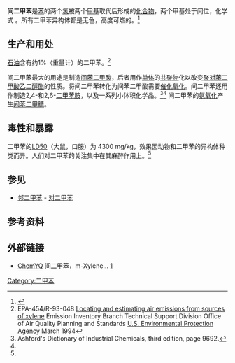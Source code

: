 {{NoteTA|G1=Chemistry}}
{{Chembox
| Name = 间二甲苯
| ImageFile = m-Xylene.png
| ImageName = 间二甲苯
| ImageSize = 100px
| ImageFile1 = m-xylene-spaceFilling.png
| ImageSize1 = 150px
| ImageName1 = 间二甲苯的空间填充模型
| IUPACName= 1,3-Xylene<ref name=iupac2013>{{cite book | title =  Nomenclature of Organic Chemistry : IUPAC Recommendations and Preferred Names 2013 (Blue Book) | publisher = [[Royal_Society_of_Chemistry|The Royal Society of Chemistry]] | date = 2014 | location = Cambridge | page = 139 | doi = 10.1039/9781849733069 | isbn = 978-0-85404-182-4}}</ref>
| SystematicName = 1,3-Dimethylbenzene
| OtherNames = 1,3-二甲苯、1,3-二甲基苯、''m''-二甲苯、间二甲基苯
| Section1 = {{Chembox Identifiers
| CASNo_Ref = {{cascite|correct|CAS}}
| CASNo = 108-38-3
| RTECS = ZE2275000
| SMILES = CC1=CC(C)=CC=C1
  }}
| Section2 = {{Chembox Properties
| Formula = C<sub>8</sub>H<sub>10</sub>
| MolarMass = 106.16
| BoilingPtC = 139
| MeltingPtC = -48
| Appearance = 无色液体
| Density = 0.86 g/mL
| RefractIndex = 1.49722
| Solubility = 不可溶
| SolubleOther = 可溶于[[乙醇|乙醇]]和[[乙醚|乙醚]]
| Solvent = 其他溶剂
| VaporPressure = 9 mmHg (20°C)<ref name=PGCH/>
| Viscosity = 8.059 c[[泊_(单位)|P]], 0 ℃<br/>6.200 c[[泊_(单位)|P]], 20 ℃
  }}
|Section3={{Chembox Structure
| Dipole = 0.33-0.37 [[德拜|D]]<ref name="Lange´s">DeanHandb, Lange´s Handbook of chemistry, 15th edition,1999.</ref>
}}
|Section7={{Chembox Hazards
| ExternalSDS = [http://www.jtbaker.com/msds/englishhtml/x2400.htm External MSDS]
| FlashPtC = 27
| FlashPt_notes = <ref name=ICSC/>
| MainHazards = 吞食有害或致命。蒸气有害。易燃液体和蒸气。
| NFPA-H = 1
| NFPA-F = 3
| NFPA-R = 0
| NFPA-S = 
| RPhrases = {{R10}} {{R20}} {{R21}} {{R38}}
| SPhrases = {{S25}}
| PEL = TWA 100 ppm (435 mg/m<sup>3</sup>)<ref name=PGCH>{{PGCH|0669}}</ref>
| ExploLimits = 1.1%-7.0%<ref name=PGCH/>
| IDLH = 900 ppm<ref name=PGCH/>
| REL = TWA 100 ppm (435 mg/m<sup>3</sup>) ST 150 ppm (655 mg/m<sup>3</sup>)<ref name=PGCH/> 
| AutoignitionPt = 527℃<ref name=ICSC/>
| TLV-TWA = 100 ppm<ref name=ICSC>{{cite web |url = https://www.cdc.gov/niosh/ipcsneng/neng0085.html |title = m-Xylene |work = International Chemical Safety Cards |publisher = IPCS/NIOSH |date = July 1, 2014 |access-date = September 9, 2017 |archive-url = https://web.archive.org/web/20171205042535/https://www.cdc.gov/niosh/ipcsneng/neng0085.html |archive-date = December 5, 2017 |url-status = dead }}</ref>
| TLV-STEL = 150 ppm<ref name=ICSC/>
| LCLo = 2010 ppm （小鼠，24 hr）<br/>8000 ppm（大鼠，4 hr）<ref>{{IDLH|95476|Xylene (o-, m-, p-isomers)}}</ref>
  }}
| Section8 = {{Chembox Related
| Function = [[芳香烃|芳香烃]]
| OtherFunctn = [[邻二甲苯|邻二甲苯]]、[[对二甲苯|对二甲苯]]、[[甲苯|甲苯]]
  }}
}}
'''间二甲苯'''是[[苯|苯]]的两个[[氢|氢]]被两个[[甲基|甲基]]取代后形成的[[化合物|化合物]]，两个甲基处于间位，化学式 {{chem2|C6H4(CH3)2}}。所有二甲苯异构体都是无色，高度可燃的。<ref name="Ullmann">{{Ullmann|author1=Fabri, Jörg |author2=Graeser, Ulrich|author3= Simo, Thomas A.|title=Xylenes|year=2000|doi=10.1002/14356007.a28_433}}</ref>

==生产和用处==
[[石油|石油]]含有约1%（重量计）的二甲苯。<ref>EPA-454/R-93-048
[https://www3.epa.gov/ttnchie1/le/xylene.pdf Locating and estimating air emissions from sources of xylene] {{Wayback|url=https://www3.epa.gov/ttnchie1/le/xylene.pdf |date=20170218164834 }}
Emission Inventory Branch Technical Support Division Office of Air Quality Planning and Standards [[U.S._Environmental_Protection_Agency|U.S. Environmental Protection Agency]] 
March 1994</ref>

间二甲苯最大的用途是制造[[间苯二甲酸|间苯二甲酸]]，后者用作[[单体|单体]]的[[共聚物|共聚物]]化以改变[[聚对苯二甲酸乙二醇酯|聚对苯二甲酸乙二醇酯]]的性质。将间二甲苯转化为间苯二甲酸需要[[催化|催化]][[氧化|氧化]]。间二甲苯还用作制造2,4-和2,6-[[二甲苯胺|二甲苯胺]]，以及一系列小体积化学品。<ref>Ashford's Dictionary of Industrial Chemicals, third edition, page 9692.</ref><ref name="Ullmann"/> 间二甲苯的[[氨氧化|氨氧化]]产生[[间苯二甲腈|间苯二甲腈]]。

==毒性和暴露==
二甲苯的[[LD50|LD50]]（大鼠，口服）为 4300 mg/kg，效果因动物和二甲苯的异构体种类而异。人们对二甲苯的关注集中在其麻醉作用上。<ref name="Ullmann"/>

== 参见 ==
* [[邻二甲苯|邻二甲苯]] - [[对二甲苯|对二甲苯]]

==参考资料==
{{reflist}}

== 外部链接 ==
* [http://www.chemyq.com/ ChemYQ] {{Wayback|url=http://www.chemyq.com/ |date=20210427203556 }} 间二甲苯，m-Xylene... [http://www.chemyq.com/xz/xz3/26099vtvpv.htm] {{Wayback|url=http://www.chemyq.com/xz/xz3/26099vtvpv.htm |date=20160304133945 }}
{{苯}}

[[Category:二甲苯|Category:二甲苯]]